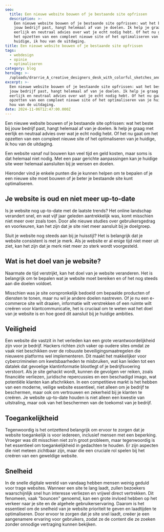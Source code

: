 ```yaml
---
seo:
  title: Een nieuwe website bouwen of je bestaande site opfrissen
  description: >-
    Een nieuwe website bouwen of je bestaande site opfrissen: wat het beste bij
    jouw bedrijf past, hangt helemaal af van je doelen. Ik help je graag met
    eerlijk en neutraal advies over wat je echt nodig hebt. Of het nu gaat om
    het opzetten van een compleet nieuwe site of het optimaliseren van je
    huidige, ik hou van de uitdaging.
title: Een nieuwe website bouwen of je bestaande site opfrissen
tags:
  - webdesign
  - opinie
  - optimaliseren
category: blog
heroImg: >-
  /uploads/drarrie_A_creative_designers_desk_with_colorful_sketches_and_we_4912c2e0-88b0-42d7-907a-c60dfd766e7b.png
excerpt: >-
  Een nieuwe website bouwen of je bestaande site opfrissen: wat het beste bij
  jouw bedrijf past, hangt helemaal af van je doelen. Ik help je graag met
  eerlijk en neutraal advies over wat je echt nodig hebt. Of het nu gaat om het
  opzetten van een compleet nieuwe site of het optimaliseren van je huidige, ik
  hou van de uitdaging.
date: 2024-11-06T12:47:00.000Z
---
```


Een nieuwe website bouwen of je bestaande site opfrissen: wat het beste bij jouw bedrijf past, hangt helemaal af van je doelen. Ik help je graag met eerlijk en neutraal advies over wat je echt nodig hebt. Of het nu gaat om het opzetten van een compleet nieuwe site of het optimaliseren van je huidige, ik hou van de uitdaging.

Een website vanaf nul bouwen kan veel tijd en geld kosten, maar soms is dat helemaal niet nodig. Met een paar gerichte aanpassingen kan je huidige site weer helemaal aansluiten bij je wensen en doelen.

Hieronder vind je enkele punten die je kunnen helpen om te bepalen of je een nieuwe site moet bouwen of je beter je bestaande site kunt optimaliseren.

## Je website is oud en niet meer up-to-date

Is je website nog up-to-date met de laatste trends? Het online landschap verandert snel, en wat vijf jaar geleden aantrekkelijk was, komt misschien niet meer over zoals toen. Door alle nieuwe studies over gebruikersgedrag en voorkeuren, kan het zijn dat je site niet meer aansluit bij je doelgroep.

Sluit je website nog steeds aan bij je huisstijl? Het is belangrijk dat je website consistent is met je merk. Als je website er al enige tijd niet meer uit ziet, kan het zijn dat je merk niet meer zo sterk wordt voorgesteld.

## Wat is het doel van je website?

Naarmate de tijd verstrijkt, kan het doel van je website veranderen. Het is belangrijk om te bepalen wat je website moet bereiken en of het nog steeds aan die doelen voldoet.

Misschien was je site oorspronkelijk bedoeld om bepaalde producten of diensten te tonen, maar nu wil je andere doelen nastreven. Of je nu een e-commerce site wilt draaien, informatie wilt verstrekken of een ruimte wilt creëren voor klantcommunicatie, het is cruciaal om te weten wat het doel van je website is en hoe goed dit aansluit bij je huidige ambities.

## Veiligheid

Een website die vastzit in het verleden kan een grote verantwoordelijkheid zijn voor je bedrijf. Hackers richten zich vaker op oudere sites omdat ze vaak niet beschikken over de robuuste beveiligingsmaatregelen die nieuwere platforms wel implementeren. Dit maakt het makkelijker voor cybercriminelen om kwetsbaarheden te misbruiken, wat kan leiden tot een datalek dat gevoelige klantinformatie blootlegt of je bedrijfsvoering verstoort. Als je site gehackt wordt, kunnen de gevolgen ver reiken, zoals financiële verliezen, juridische repercussies en een beschadigd imago, wat potentiële klanten kan afschrikken. In een competitieve markt is het hebben van een moderne, veilige website essentieel, niet alleen om je bedrijf te beschermen, maar ook om vertrouwen en zekerheid bij je klanten te creëren. Je website up-to-date houden is niet alleen een kwestie van uitstraling, maar ook van het beschermen van de toekomst van je bedrijf.

## Toegankelijkheid

Tegenwoordig is het ontzettend belangrijk om ervoor te zorgen dat je website toegankelijk is voor iedereen, inclusief mensen met een beperking. Vroeger was dit misschien niet zo’n groot probleem, maar tegenwoordig is het essentieel om toegankelijkheid in gedachten te houden. Er zijn aspecten die niet meteen zichtbaar zijn, maar die een cruciale rol spelen bij het creëren van een geweldige website.

## Snelheid

In de snelle digitale wereld van vandaag hebben mensen weinig geduld voor trage websites. Wanneer een site te lang laadt, zullen bezoekers waarschijnlijk snel hun interesse verliezen en vrijwel direct vertrekken. Dit fenomeen, vaak "bouncen" genoemd, kan een grote invloed hebben op het verkeer naar je site en de algehele gebruikerservaring. Daarom is het essentieel om de snelheid van je website prioriteit te geven en laadtijden te optimaliseren. Door ervoor te zorgen dat je site snel laadt, creëer je een aangenamere ervaring voor gebruikers, zodat ze de content die ze zoeken zonder onnodige vertraging kunnen bekijken.
